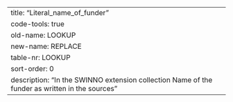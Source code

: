 ---
title: "Literal_name_of_funder"
code-tools: true
old-name: LOOKUP
new-name: REPLACE
table-nr: LOOKUP
sort-order: 0
description: "In the SWINNO extension collection Name of the funder as written in the sources"
---